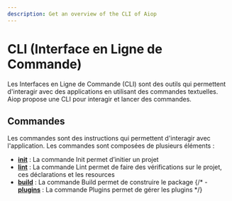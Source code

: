 ```yaml
---
description: Get an overview of the CLI of Aiop
---
```


# CLI (Interface en Ligne de Commande)

Les Interfaces en Ligne de Commande (CLI) sont des outils qui permettent d'interagir avec des applications en utilisant des commandes textuelles. Aiop propose une CLI pour interagir et lancer des commandes.

## Commandes

Les commandes sont des instructions qui permettent d'interagir avec l'application. Les commandes sont composées de plusieurs éléments :

- [**init**](/docs/cli/init) : La commande Init permet d’initier un projet
- [**lint**](/docs/cli/lint) : La commande Lint permet de faire des vérifications sur le projet, ces déclarations et les resources
- [**build**](/docs/cli/build) : La commande Build permet de construire le package
{/* - [**plugins**](/docs/cli/plugins) : La commande Plugins permet de gérer les plugins */}